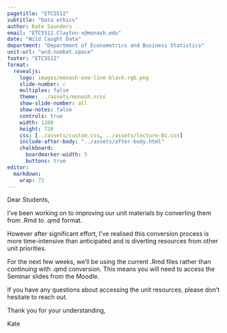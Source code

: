 ```yaml
---
pagetitle: "ETC5512"
subtitle: "Data ethics"
author: Kate Saunders
email: "ETC5512.Clayton-x@monash.edu"
date: "Wild Caught Data"
department: "Department of Econometrics and Business Statistics"
unit-url: "wcd.numbat.space"
footer: "ETC5512"
format: 
  revealjs: 
    logo: images/monash-one-line-black-rgb.png
    slide-number: c
    multiplex: false
    theme: ../assets/monash.scss
    show-slide-number: all
    show-notes: false
    controls: true
    width: 1280
    height: 720
    css: [../assets/custom.css, ../assets/lecture-01.css]
    include-after-body: "../assets/after-body.html"
    chalkboard:
      boardmarker-width: 5
      buttons: true
editor: 
  markdown: 
    wrap: 72
---
```


Dear Students,

I've been working on to improving our unit materials by converting them from .Rmd to .qmd format. 

However after significant effort, I've realised this conversion process is more time-intensive than anticipated and is diverting resources from other unit priorities. 

For the next few weeks, we'll be using the current .Rmd files rather than continuing with .qmd  conversion. This means you will need to access the Seminar slides from the Moodle.

If you have any questions about accessing the unit resources, please don't hesitate to reach out.

Thank you for your understanding,

Kate


